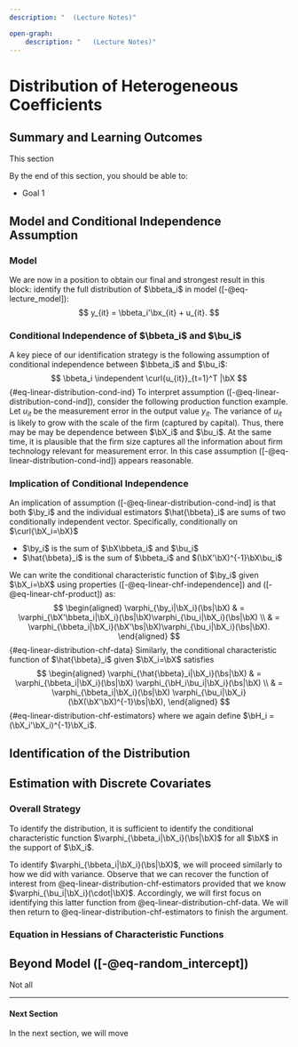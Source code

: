```yaml
--- 
description: "  (Lecture Notes)"

open-graph:
    description: "   (Lecture Notes)"
---
```



# Distribution of Heterogeneous Coefficients {#sec-linear-distribution}

::: {.callout-note appearance="simple" icon=false}

## Summary and Learning Outcomes

This section  

By the end of this section, you should be able to:

- Goal 1
:::

## Model and Conditional Independence Assumption


### Model

We are now in a position to obtain our final and strongest result in this block: identify the full distribution of $\bbeta_i$ in model ([-@eq-lecture_model]):
$$
y_{it} = \bbeta_i'\bx_{it} + u_{it}.
$$


### Conditional Independence of $\bbeta_i$ and $\bu_i$

A key piece of our identification strategy is the following assumption of conditional independence between $\bbeta_i$ and $\bu_i$:
$$
\bbeta_i \independent \curl{u_{it}}_{t=1}^T |\bX
$$ {#eq-linear-distribution-cond-ind}
To interpret assumption ([-@eq-linear-distribution-cond-ind]), consider the following production function example. Let $u_{it}$ be the measurement error in the output value $y_{it}$. The variance of $u_{it}$ is likely to grow with the scale of the firm (captured by capital). Thus, there may be may be dependence between $\bX_i$ and $\bu_i$. At the same time, it is plausible that the firm size captures all the information about firm technology relevant for measurement error. In this case assumption ([-@eq-linear-distribution-cond-ind]) appears reasonable. 

### Implication of Conditional Independence

An implication of assumption ([-@eq-linear-distribution-cond-ind] is that both $\by_i$ and the individual estimators $\hat{\bbeta}_i$ are sums of two conditionally independent vector. Specifically, conditionally on $\curl{\bX_i=\bX}$

- $\by_i$ is the sum of $\bX\bbeta_i$ and $\bu_i$
- $\hat{\bbeta}_i$ is the sum of $\bbeta_i$ and $(\bX'\bX)^{-1}\bX\bu_i$

We can write the conditional characteristic function of $\by_i$ given $\bX_i=\bX$  using properties ([-@eq-linear-chf-independence]) and ([-@eq-linear-chf-product]) as:
$$
\begin{aligned}
	\varphi_{\by_i|\bX_i}(\bs|\bX) & = \varphi_{\bX'\bbeta_i|\bX_i}(\bs|\bX)\varphi_{\bu_i|\bX_i}(\bs|\bX) \\
    & = \varphi_{\bbeta_i|\bX_i}(\bX'\bs|\bX)\varphi_{\bu_i|\bX_i}(\bs|\bX).
\end{aligned}
$$ {#eq-linear-distribution-chf-data}
Similarly, the conditional characteristic function of $\hat{\bbeta}_i$ given $\bX_i=\bX$ satisfies
$$
\begin{aligned}
	\varphi_{\hat{\bbeta}_i|\bX_i}(\bs|\bX) & = \varphi_{\bbeta_i|\bX_i}(\bs|\bX) \varphi_{\bH_i\bu_i|\bX_i}(\bs|\bX) \\
    &  = \varphi_{\bbeta_i|\bX_i}(\bs|\bX) \varphi_{\bu_i|\bX_i}(\bX(\bX'\bX)^{-1}\bs|\bX),
\end{aligned}
$$ {#eq-linear-distribution-chf-estimators}
where we again define $\bH_i = (\bX_i'\bX_i)^{-1}\bX_i$.

## Identification of the Distribution


## Estimation with Discrete Covariates

### Overall Strategy

To identify the distribution, it is sufficient to identify the conditional characteristic function  $\varphi_{\bbeta_i|\bX_i}(\bs|\bX)$ for all $\bX$ in the support of $\bX_i$.  
 
To identify  $\varphi_{\bbeta_i|\bX_i}(\bs|\bX)$, we will proceed similarly to how we did with variance. Observe that we can recover the function of interest from @eq-linear-distribution-chf-estimators provided that we know $\varphi_{\bu_i|\bX_i}(\cdot|\bX)$. Accordingly, we will first  focus on identifying this latter function from @eq-linear-distribution-chf-data. We will then return  to @eq-linear-distribution-chf-estimators to finish the argument.



### Equation in Hessians of Characteristic Functions


## Beyond Model ([-@eq-random_intercept])


Not all

---

#### Next Section {.unnumbered}

In the next section, we will move
